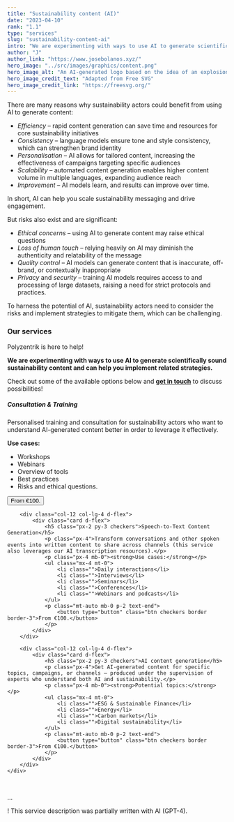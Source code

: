 ```yaml
---
title: "Sustainability content (AI)"
date: "2023-04-10"
rank: "1.1"
type: "services"
slug: "sustainability-content-ai"
intro: "We are experimenting with ways to use AI to generate scientifically sound sustainability content and can help you implement related strategies."
author: "J"
author_link: "https://www.josebolanos.xyz/"
hero_image: "../src/images/graphics/content.png"
hero_image_alt: "An AI-generated logo based on the idea of an explosion of colour and creativity"
hero_image_credit_text: "Adapted from Free SVG"
hero_image_credit_link: "https://freesvg.org/"
---
```

There are many reasons why sustainability actors could benefit from using AI to generate content:

* *Efficiency* – rapid content generation can save time and resources for core sustainability initiatives
* *Consistency* – language models ensure tone and style consistency, which can strengthen brand identity
* *Personalisation* – AI allows for tailored content, increasing the effectiveness of campaigns targeting specific audiences
* *Scalability* – automated content generation enables higher content volume in multiple languages, expanding audience reach
* *Improvement* – AI models learn, and results can improve over time.

In short, AI can help you scale sustainability messaging and drive engagement. 

But risks also exist and are significant:

* *Ethical concerns* – using AI to generate content may raise ethical questions
* *Loss of human touch* – relying heavily on AI may diminish the authenticity and relatability of the message
* *Quality control* – AI models can generate content that is inaccurate, off-brand, or contextually inappropriate
* *Privacy* and *security* – training AI models requires access to and processing of large datasets, raising a need for strict protocols and practices.

To harness the potential of AI, sustainability actors need to consider the risks and implement strategies to mitigate them, which can be challenging.

### Our services
Polyzentrik is here to help! 

**We are experimenting with ways to use AI to generate scientifically sound sustainability content and can help you implement related strategies.**

Check out some of the available options below and [**get in touch**](mailto:hello@polyzentrik.com) to discuss possibilities!

<div class="container mb-4">
    <div class="row">
        <div class="col-12 col-lg-4 d-flex">
            <div class="card d-flex">
                <h5 class="px-2 py-3 checkers">Consultation & Training</h5>
                <p class="px-4">Personalised training and consultation for sustainability actors who want to understand AI-generated content better in order to leverage it effectively.</p>
                <p class="px-4 mb-0"><strong>Use cases:</strong></p>
                <ul class="mx-4 mt-0">
                    <li class="">Workshops</li>
                    <li class="">Webinars</li>
                    <li class="">Overview of tools</li>
                    <li class="">Best practices</li>
                    <li class="">Risks and ethical questions.</li>
                </ul>
                <p class="mt-auto mb-0 p-2 text-end">
                    <button type="button" class="btn checkers border border-3">From €100.</button>
                </p>
            </div>
        </div>

        <div class="col-12 col-lg-4 d-flex">
            <div class="card d-flex">
                <h5 class="px-2 py-3 checkers">Speech-to-Text Content Generation</h5>
                <p class="px-4">Transform conversations and other spoken events into written content to share across channels (this service also leverages our AI transcription resources).</p>
                <p class="px-4 mb-0"><strong>Use cases:</strong></p>
                <ul class="mx-4 mt-0">
                    <li class="">Daily interactions</li>
                    <li class="">Interviews</li>
                    <li class="">Seminars</li>
                    <li class="">Conferences</li>
                    <li class="">Webinars and podcasts</li>
                </ul>
                <p class="mt-auto mb-0 p-2 text-end">
                    <button type="button" class="btn checkers border border-3">From €100.</button>
                </p>
            </div>
        </div>

        <div class="col-12 col-lg-4 d-flex">
            <div class="card d-flex">
                <h5 class="px-2 py-3 checkers">AI content generation</h5>
                <p class="px-4">Get AI-generated content for specific topics, campaigns, or channels – produced under the supervision of experts who understand both AI and sustainability.</p>
                <p class="px-4 mb-0"><strong>Potential topics:</strong></p>
                <ul class="mx-4 mt-0">
                    <li class="">ESG & Sustainable Finance</li>
                    <li class="">Energy</li>
                    <li class="">Carbon markets</li>
                    <li class="">Digital sustainability</li>
                </ul>
                <p class="mt-auto mb-0 p-2 text-end">
                    <button type="button" class="btn checkers border border-3">From €100.</button>
                </p>
            </div>
        </div>
    </div>
</div>

<br />
<p className="footnote">...</p>
<p className="footnote">! This service description was partially written with AI (GPT-4).</p>
